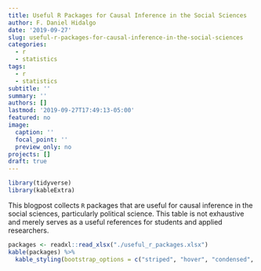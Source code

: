 ```yaml
---
title: Useful R Packages for Causal Inference in the Social Sciences
author: F. Daniel Hidalgo
date: '2019-09-27'
slug: useful-r-packages-for-causal-inference-in-the-social-sciences
categories:
  - r
  - statistics
tags:
  - r
  - statistics
subtitle: ''
summary: ''
authors: []
lastmod: '2019-09-27T17:49:13-05:00'
featured: no
image:
  caption: ''
  focal_point: ''
  preview_only: no
projects: []
draft: true
---
```


```r
library(tidyverse)
library(kableExtra)
```

This blogpost collects `R` packages that are useful for causal inference in the social sciences, particularly political science. This table is not exhaustive and merely serves as a useful references for students and applied researchers. 

```r
packages <- readxl::read_xlsx("./useful_r_packages.xlsx")
kable(packages) %>%
  kable_styling(bootstrap_options = c("striped", "hover", "condensed", "responsive"))
```

